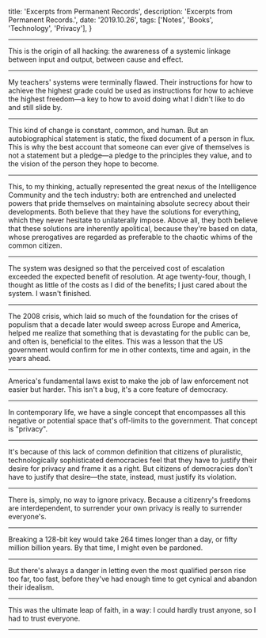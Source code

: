   title: 'Excerpts from Permanent Records',
  description: 'Excerpts from Permanent Records.',
  date: '2019.10.26',
  tags: ['Notes', 'Books', 'Technology', 'Privacy'],
}

---

This is the origin of all hacking: the awareness of a systemic linkage between input and output, between cause and effect.

---

My teachers' systems were terminally flawed. Their instructions for how to achieve the highest grade could be used as instructions for how to achieve the highest freedom—a key to how to avoid doing what I didn't like to do and still slide by.

---

This kind of change is constant, common, and human. But an autobiographical statement is static, the fixed document of a person in flux. This is why the best account that someone can ever give of themselves is not a statement but a pledge—a pledge to the principles they value, and to the vision of the person they hope to become.

---

This, to my thinking, actually represented the great nexus of the Intelligence Community and the tech industry: both are entrenched and unelected powers that pride themselves on maintaining absolute secrecy about their developments. Both believe that they have the solutions for everything, which they never hesitate to unilaterally impose. Above all, they both believe that these solutions are inherently apolitical, because they're based on data, whose prerogatives are regarded as preferable to the chaotic whims of the common citizen.

---

The system was designed so that the perceived cost of escalation exceeded the expected benefit of resolution. At age twenty-four, though, I thought as little of the costs as I did of the benefits; I just cared about the system. I wasn't finished.

---

The 2008 crisis, which laid so much of the foundation for the crises of populism that a decade later would sweep across Europe and America, helped me realize that something that is devastating for the public can be, and often is, beneficial to the elites. This was a lesson that the US government would confirm for me in other contexts, time and again, in the years ahead.

---

America's fundamental laws exist to make the job of law enforcement not easier but harder. This isn't a bug, it's a core feature of democracy.

---

In contemporary life, we have a single concept that encompasses all this negative or potential space that's off-limits to the government. That concept is "privacy".

---

It's because of this lack of common definition that citizens of pluralistic, technologically sophisticated democracies feel that they have to justify their desire for privacy and frame it as a right. But citizens of democracies don't have to justify that desire—the state, instead, must justify its violation.

---

There is, simply, no way to ignore privacy. Because a citizenry's freedoms are interdependent, to surrender your own privacy is really to surrender everyone's.

---

Breaking a 128-bit key would take 264 times longer than a day, or fifty million billion years. By that time, I might even be pardoned.

---

But there's always a danger in letting even the most qualified person rise too far, too fast, before they've had enough time to get cynical and abandon their idealism.

---

This was the ultimate leap of faith, in a way: I could hardly trust anyone, so I had to trust everyone.

---